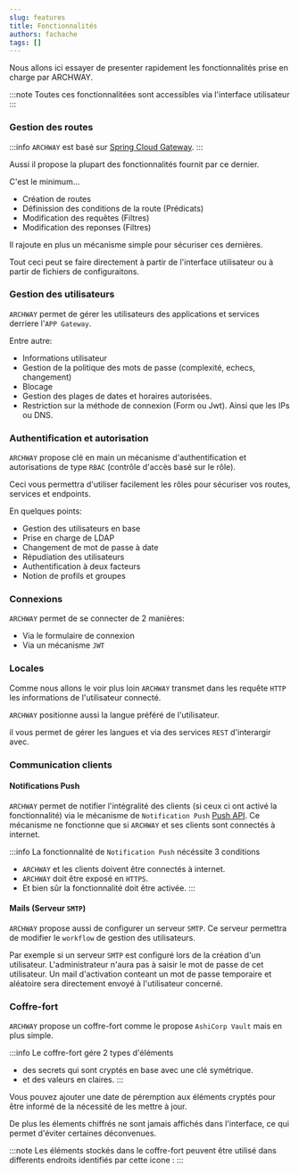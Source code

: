 ```yaml
---
slug: features
title: Fonctionnalités
authors: fachache
tags: []
---
```


Nous allons ici essayer de presenter rapidement les fonctionnalités prise en charge par ARCHWAY. 

:::note
Toutes ces fonctionnalitées sont accessibles via l'interface utilisateur
:::

### Gestion des routes

:::info
`ARCHWAY` est basé sur [Spring Cloud Gateway](https://spring.io/projects/spring-cloud-gateway/).
:::

Aussi il propose la plupart des fonctionnalités fournit par ce dernier.

C'est le minimum...

 - Création de routes
 - Définission des conditions de la route (Prédicats)
 - Modification des requêtes (Filtres)
 - Modification des reponses (Filtres)

Il rajoute en plus un mécanisme simple pour sécuriser ces dernières.

Tout ceci peut se faire directement à partir de l'interface utilisateur ou à partir de fichiers de configuraitons.

### Gestion des utilisateurs

`ARCHWAY` permet de gérer les utilisateurs des applications et services derriere l'`APP Gateway`.

Entre autre: 

 - Informations utilisateur
 - Gestion de la politique des mots de passe (complexité, echecs, changement)
 - Blocage
 - Gestion des plages de dates et horaires autorisées.
 - Restriction sur la méthode de connexion (Form ou Jwt). Ainsi que les IPs ou DNS. 

### Authentification et autorisation

`ARCHWAY` propose clé en main un mécanisme d'authentification et autorisations de type `RBAC` (contrôle d'accès basé sur le rôle).

Ceci vous permettra d'utiliser facilement les rôles pour sécuriser vos routes, services et endpoints.

En quelques points: 

 - Gestion des utilisateurs en base
 - Prise en charge de LDAP
 - Changement de mot de passe à date
 - Répudiation des utilisateurs
 - Authentification à deux facteurs
 - Notion de profils et groupes

### Connexions

`ARCHWAY` permet de se connecter de 2 manières:

 - Via le formulaire de connexion
 - Via un mécanisme `JWT`

### Locales

Comme nous allons le voir plus loin `ARCHWAY` transmet dans les requête `HTTP` les informations de l'utilisateur connecté.

`ARCHWAY` positionne aussi la langue préféré de l'utilisateur. 

il vous permet de gérer les langues et via des services `REST` d'interargir avec.

### Communication clients

#### Notifications Push

`ARCHWAY` permet de notifier l'intégralité des clients (si ceux ci ont activé la fonctionnalité) via le mécanisme de `Notification Push` [Push API](https://www.w3.org/TR/push-api/#introduction). Ce mécanisme ne fonctionne que si `ARCHWAY` et ses clients sont connectés à internet.

:::info
La fonctionnalité de `Notification Push` nécéssite 3 conditions
 - `ARCHWAY` et les clients doivent être connectés à internet.
 - `ARCHWAY` doit être exposé en `HTTPS`.
 - Et bien sûr la fonctionnalité doit être activée.
:::

#### Mails (Serveur `SMTP`)

`ARCHWAY` propose aussi de configurer un serveur `SMTP`. Ce serveur permettra de modifier le `workflow` de gestion des utilisateurs.

Par exemple si un serveur `SMTP` est configuré lors de la création d'un utilisateur. L'administrateur n'aura pas à saisir le mot de passe de cet utilisateur. Un mail d'activation conteant un mot de passe temporaire et aléatoire sera directement envoyé à l'utilisateur concerné.

### Coffre-fort

`ARCHWAY` propose un coffre-fort comme le propose `AshiCorp Vault` mais en plus simple.

:::info
Le coffre-fort gére 2 types d'éléments
 - des secrets qui sont cryptés en base avec une clé symétrique.
 - et des valeurs en claires.
:::

Vous pouvez ajouter une date de péremption aux éléments cryptés pour être informé de la nécessité de les mettre à jour. 

De plus les élements chiffrés ne sont jamais affichés dans l'interface, ce qui permet d'éviter certaines déconvenues.


:::note
Les éléments stockés dans le coffre-fort peuvent être utilisé dans differents endroits identifiés par cette icone :
<VaultLogo width="100px" height="100px"></VaultLogo>
:::


